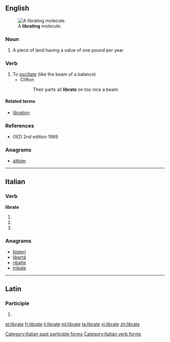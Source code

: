 ==English==
[[File:Libration.gif|thumb|A '''librating''' molecule.]]

===Noun===
{{en-noun}}

# {{context|obsolete|lang=en}} A piece of land having a value of one pound per year

===Verb===
{{en-verb|librat|ing}}

# To [[oscillate]] (like the beam of a balance)
#* Clifton
#*: Their parts all '''librate''' on too nice a beam.

====Related terms====
* [[libration]]

===References===
* OED 2nd edition 1989

===Anagrams===
* [[altbier#English|altbier]]

----

==Italian==

===Verb===
'''librate'''

# {{conjugation of|librarsi||2|p|pres|ind|lang=it}}
# {{conjugation of|librarsi||2|p|imp|lang=it}}
# {{feminine plural of|librato|lang=it}}

===Anagrams===
* [[blateri#Italian|blateri]]
* [[libertà#Italian|libertà]]
* [[ribalte#Italian|ribalte]]
* [[tribale#Italian|tribale]]

[[Category:Italian past participle forms]]
[[Category:Italian verb forms]]

----

==Latin==

===Participle===
{{la-part-form|lībrāte}}

# {{inflection of|lībrātus||voc|m|s|lang=la}}

[[et:librate]]
[[fr:librate]]
[[li:librate]]
[[ml:librate]]
[[ta:librate]]
[[vi:librate]]
[[zh:librate]]